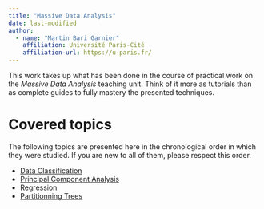 ```yaml
---
title: "Massive Data Analysis"
date: last-modified
author: 
  - name: "Martin Bari Garnier"
    affiliation: Université Paris-Cité
    affiliation-url: https://u-paris.fr/
---
```


This work takes up what has been done in the course of practical work on the *Massive Data Analysis* teaching unit. Think of it more as tutorials than as complete guides to fully mastery the presented techniques.

# Covered topics

The following topics are presented here in the chronological order in which they were studied. If you are new to all of them, please respect this order.

- [Data Classification](TP1/tp1.qmd)
- [Principal Component Analysis](TP2/tp2.qmd)
- [Regression](TP3/tp3.qmd)
- [Partitionning Trees](TP4/tp4.qmd)

 